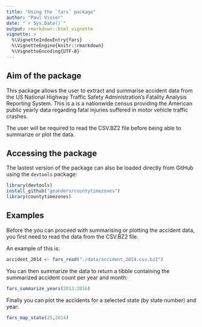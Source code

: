 ```yaml
---
title: "Using the `fars` package"
author: "Paul Visser"
date: "`r Sys.Date()`"
output: rmarkdown::html_vignette
vignette: >
  %\VignetteIndexEntry{fars}
  %\VignetteEngine{knitr::rmarkdown}
  %\VignetteEncoding{UTF-8}
---
```


## Aim of the package

This package allows the user to extract and summarise accident data from the US National Highway Traffic Safety Administration's Fatality Analysis Reporting System. This is a is a nationwide census providing the American public yearly data regarding fatal injuries suffered in motor vehicle traffic crashes.

The user will be required to read the CSV.BZ2 file before being able to summarize or plot the data.

## Accessing the package

The lastest version of the package can also be loaded directly from GitHub using the `devtools` package:

```r
library(devtools)
install_github("geanders/countytimezones")
library(countytimezones)
```

## Examples

Before the you can proceed with summarising or plotting the accident data, you first need to read the data from the CSV.BZ2 file.

An example of this is:

```r
accident_2014 <- fars_read("./data/accident_2014.csv.bz2")
```

You can then summarize the data to return a tibble containing the summarized accident count per year and month:

```r
fars_summarize_years(2013:2016)
```

Finally you can plot the accidents for a selected state (by state number) and year:

```r
fars_map_state(25,2014)
```
